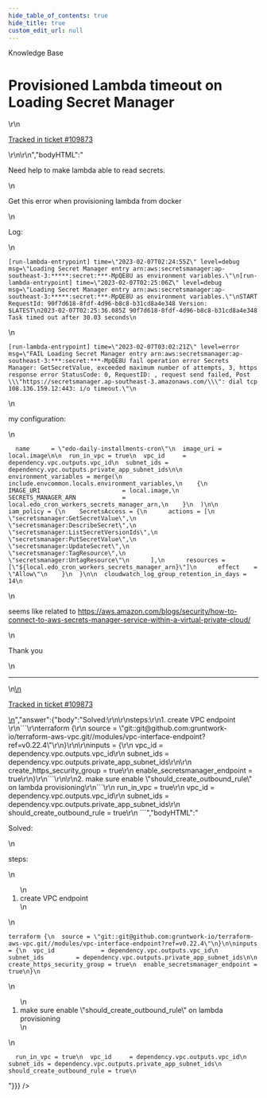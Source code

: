 ```yaml
---
hide_table_of_contents: true
hide_title: true
custom_edit_url: null
---
```



<head>
  <link rel="canonical" href="https://github.com/gruntwork-io/knowledge-base/discussions/659" />
</head>

<CenterLayout>
<span className="searchCategory">Knowledge Base</span>
<h1>Provisioned Lambda timeout on Loading Secret Manager</h1>
<GitHub discussion={{"id":"D_kwDOF8slf84ASbLX","number":659,"author":{"login":"andi-pangeran"},"title":"Provisioned Lambda timeout on Loading Secret Manager","body":"\r\nNeed help to make lambda able to read secrets.\r\n\r\nGet this error when provisioning lambda from docker \r\n\r\nLog:\r\n```\r\n[run-lambda-entrypoint] time=\"2023-02-07T02:24:55Z\" level=debug msg=\"Loading Secret Manager entry arn:aws:secretsmanager:ap-southeast-3:*****:secret:***-MpQE8U as environment variables.\"\r\n[run-lambda-entrypoint] time=\"2023-02-07T02:25:06Z\" level=debug msg=\"Loading Secret Manager entry arn:aws:secretsmanager:ap-southeast-3:*****:secret:***-MpQE8U as environment variables.\"\r\nSTART RequestId: 90f7d618-8fdf-4d96-b8c8-b31cd8a4e348 Version: $LATEST\r\n2023-02-07T02:25:36.085Z 90f7d618-8fdf-4d96-b8c8-b31cd8a4e348 Task timed out after 30.03 seconds\r\n```\r\n\r\n```\r\n[run-lambda-entrypoint] time=\"2023-02-07T03:02:21Z\" level=error msg=\"FAIL Loading Secret Manager entry arn:aws:secretsmanager:ap-southeast-3:***:secret:***-MpQE8U fail operation error Secrets Manager: GetSecretValue, exceeded maximum number of attempts, 3, https response error StatusCode: 0, RequestID: , request send failed, Post \\\"https://secretsmanager.ap-southeast-3.amazonaws.com/\\\": dial tcp 108.136.159.12:443: i/o timeout.\"\r\n```\r\n\r\nmy configuration: \r\n```\r\n  name      = \"edo-daily-installments-cron\"\r\n  image_uri = local.image\r\n\r\n  run_in_vpc = true\r\n  vpc_id     = dependency.vpc.outputs.vpc_id\r\n  subnet_ids = dependency.vpc.outputs.private_app_subnet_ids\r\n\r\n  environment_variables = merge(\r\n    include.envcommon.locals.environment_variables,\r\n    {\r\n      IMAGE_URI                       = local.image,\r\n      SECRETS_MANAGER_ARN             = local.edo_cron_workers_secrets_manager_arn,\r\n    }\r\n  )\r\n\r\n  iam_policy = {\r\n    SecretsAccess = {\r\n      actions = [\r\n        \"secretsmanager:GetSecretValue\",\r\n        \"secretsmanager:DescribeSecret\",\r\n        \"secretsmanager:ListSecretVersionIds\",\r\n        \"secretsmanager:PutSecretValue\",\r\n        \"secretsmanager:UpdateSecret\",\r\n        \"secretsmanager:TagResource\",\r\n        \"secretsmanager:UntagResource\"\r\n      ],\r\n      resources = [\"${local.edo_cron_workers_secrets_manager_arn}\"]\r\n      effect    = \"Allow\"\r\n    }\r\n  }\r\n\r\n  cloudwatch_log_group_retention_in_days = 14\r\n  ```\r\n  \r\n  seems like related to https://aws.amazon.com/blogs/security/how-to-connect-to-aws-secrets-manager-service-within-a-virtual-private-cloud/\r\n  \r\n  Thank you\r\n  \r\n\r\n---\r\n\r\n<ins datetime=\"2023-02-07T02:34:19Z\">\r\n  <p><a href=\"https://support.gruntwork.io/hc/requests/109873\">Tracked in ticket #109873</a></p>\r\n</ins>\r\n","bodyHTML":"<p dir=\"auto\">Need help to make lambda able to read secrets.</p>\n<p dir=\"auto\">Get this error when provisioning lambda from docker</p>\n<p dir=\"auto\">Log:</p>\n<div class=\"snippet-clipboard-content notranslate position-relative overflow-auto\" data-snippet-clipboard-copy-content=\"[run-lambda-entrypoint] time=&quot;2023-02-07T02:24:55Z&quot; level=debug msg=&quot;Loading Secret Manager entry arn:aws:secretsmanager:ap-southeast-3:*****:secret:***-MpQE8U as environment variables.&quot;\n[run-lambda-entrypoint] time=&quot;2023-02-07T02:25:06Z&quot; level=debug msg=&quot;Loading Secret Manager entry arn:aws:secretsmanager:ap-southeast-3:*****:secret:***-MpQE8U as environment variables.&quot;\nSTART RequestId: 90f7d618-8fdf-4d96-b8c8-b31cd8a4e348 Version: $LATEST\n2023-02-07T02:25:36.085Z 90f7d618-8fdf-4d96-b8c8-b31cd8a4e348 Task timed out after 30.03 seconds\"><pre class=\"notranslate\"><code class=\"notranslate\">[run-lambda-entrypoint] time=\"2023-02-07T02:24:55Z\" level=debug msg=\"Loading Secret Manager entry arn:aws:secretsmanager:ap-southeast-3:*****:secret:***-MpQE8U as environment variables.\"\n[run-lambda-entrypoint] time=\"2023-02-07T02:25:06Z\" level=debug msg=\"Loading Secret Manager entry arn:aws:secretsmanager:ap-southeast-3:*****:secret:***-MpQE8U as environment variables.\"\nSTART RequestId: 90f7d618-8fdf-4d96-b8c8-b31cd8a4e348 Version: $LATEST\n2023-02-07T02:25:36.085Z 90f7d618-8fdf-4d96-b8c8-b31cd8a4e348 Task timed out after 30.03 seconds\n</code></pre></div>\n<div class=\"snippet-clipboard-content notranslate position-relative overflow-auto\" data-snippet-clipboard-copy-content=\"[run-lambda-entrypoint] time=&quot;2023-02-07T03:02:21Z&quot; level=error msg=&quot;FAIL Loading Secret Manager entry arn:aws:secretsmanager:ap-southeast-3:***:secret:***-MpQE8U fail operation error Secrets Manager: GetSecretValue, exceeded maximum number of attempts, 3, https response error StatusCode: 0, RequestID: , request send failed, Post \\&quot;https://secretsmanager.ap-southeast-3.amazonaws.com/\\&quot;: dial tcp 108.136.159.12:443: i/o timeout.&quot;\"><pre class=\"notranslate\"><code class=\"notranslate\">[run-lambda-entrypoint] time=\"2023-02-07T03:02:21Z\" level=error msg=\"FAIL Loading Secret Manager entry arn:aws:secretsmanager:ap-southeast-3:***:secret:***-MpQE8U fail operation error Secrets Manager: GetSecretValue, exceeded maximum number of attempts, 3, https response error StatusCode: 0, RequestID: , request send failed, Post \\\"https://secretsmanager.ap-southeast-3.amazonaws.com/\\\": dial tcp 108.136.159.12:443: i/o timeout.\"\n</code></pre></div>\n<p dir=\"auto\">my configuration:</p>\n<div class=\"snippet-clipboard-content notranslate position-relative overflow-auto\" data-snippet-clipboard-copy-content=\"  name      = &quot;edo-daily-installments-cron&quot;\n  image_uri = local.image\n\n  run_in_vpc = true\n  vpc_id     = dependency.vpc.outputs.vpc_id\n  subnet_ids = dependency.vpc.outputs.private_app_subnet_ids\n\n  environment_variables = merge(\n    include.envcommon.locals.environment_variables,\n    {\n      IMAGE_URI                       = local.image,\n      SECRETS_MANAGER_ARN             = local.edo_cron_workers_secrets_manager_arn,\n    }\n  )\n\n  iam_policy = {\n    SecretsAccess = {\n      actions = [\n        &quot;secretsmanager:GetSecretValue&quot;,\n        &quot;secretsmanager:DescribeSecret&quot;,\n        &quot;secretsmanager:ListSecretVersionIds&quot;,\n        &quot;secretsmanager:PutSecretValue&quot;,\n        &quot;secretsmanager:UpdateSecret&quot;,\n        &quot;secretsmanager:TagResource&quot;,\n        &quot;secretsmanager:UntagResource&quot;\n      ],\n      resources = [&quot;${local.edo_cron_workers_secrets_manager_arn}&quot;]\n      effect    = &quot;Allow&quot;\n    }\n  }\n\n  cloudwatch_log_group_retention_in_days = 14\"><pre class=\"notranslate\"><code class=\"notranslate\">  name      = \"edo-daily-installments-cron\"\n  image_uri = local.image\n\n  run_in_vpc = true\n  vpc_id     = dependency.vpc.outputs.vpc_id\n  subnet_ids = dependency.vpc.outputs.private_app_subnet_ids\n\n  environment_variables = merge(\n    include.envcommon.locals.environment_variables,\n    {\n      IMAGE_URI                       = local.image,\n      SECRETS_MANAGER_ARN             = local.edo_cron_workers_secrets_manager_arn,\n    }\n  )\n\n  iam_policy = {\n    SecretsAccess = {\n      actions = [\n        \"secretsmanager:GetSecretValue\",\n        \"secretsmanager:DescribeSecret\",\n        \"secretsmanager:ListSecretVersionIds\",\n        \"secretsmanager:PutSecretValue\",\n        \"secretsmanager:UpdateSecret\",\n        \"secretsmanager:TagResource\",\n        \"secretsmanager:UntagResource\"\n      ],\n      resources = [\"${local.edo_cron_workers_secrets_manager_arn}\"]\n      effect    = \"Allow\"\n    }\n  }\n\n  cloudwatch_log_group_retention_in_days = 14\n</code></pre></div>\n<p dir=\"auto\">seems like related to <a href=\"https://aws.amazon.com/blogs/security/how-to-connect-to-aws-secrets-manager-service-within-a-virtual-private-cloud/\" rel=\"nofollow\">https://aws.amazon.com/blogs/security/how-to-connect-to-aws-secrets-manager-service-within-a-virtual-private-cloud/</a></p>\n<p dir=\"auto\">Thank you</p>\n<hr>\n<ins datetime=\"2023-02-07T02:34:19Z\">\n  <p dir=\"auto\"><a href=\"https://support.gruntwork.io/hc/requests/109873\" rel=\"nofollow\">Tracked in ticket #109873</a></p>\n</ins>","answer":{"body":"Solved:\r\n\r\nsteps:\r\n1. create VPC endpoint \r\n```\r\nterraform {\r\n  source = \"git::git@github.com:gruntwork-io/terraform-aws-vpc.git//modules/vpc-interface-endpoint?ref=v0.22.4\"\r\n}\r\n\r\ninputs = {\r\n  vpc_id             = dependency.vpc.outputs.vpc_id\r\n  subnet_ids         = dependency.vpc.outputs.private_app_subnet_ids\r\n\r\n  create_https_security_group = true\r\n  enable_secretsmanager_endpoint = true\r\n}\r\n```\r\n\r\n2. make sure enable \"should_create_outbound_rule\" on lambda provisioning\r\n```\r\n  run_in_vpc = true\r\n  vpc_id     = dependency.vpc.outputs.vpc_id\r\n  subnet_ids = dependency.vpc.outputs.private_app_subnet_ids\r\n  should_create_outbound_rule = true\r\n ```","bodyHTML":"<p dir=\"auto\">Solved:</p>\n<p dir=\"auto\">steps:</p>\n<ol dir=\"auto\">\n<li>create VPC endpoint</li>\n</ol>\n<div class=\"snippet-clipboard-content notranslate position-relative overflow-auto\" data-snippet-clipboard-copy-content=\"terraform {\n  source = &quot;git::git@github.com:gruntwork-io/terraform-aws-vpc.git//modules/vpc-interface-endpoint?ref=v0.22.4&quot;\n}\n\ninputs = {\n  vpc_id             = dependency.vpc.outputs.vpc_id\n  subnet_ids         = dependency.vpc.outputs.private_app_subnet_ids\n\n  create_https_security_group = true\n  enable_secretsmanager_endpoint = true\n}\"><pre class=\"notranslate\"><code class=\"notranslate\">terraform {\n  source = \"git::git@github.com:gruntwork-io/terraform-aws-vpc.git//modules/vpc-interface-endpoint?ref=v0.22.4\"\n}\n\ninputs = {\n  vpc_id             = dependency.vpc.outputs.vpc_id\n  subnet_ids         = dependency.vpc.outputs.private_app_subnet_ids\n\n  create_https_security_group = true\n  enable_secretsmanager_endpoint = true\n}\n</code></pre></div>\n<ol start=\"2\" dir=\"auto\">\n<li>make sure enable \"should_create_outbound_rule\" on lambda provisioning</li>\n</ol>\n<div class=\"snippet-clipboard-content notranslate position-relative overflow-auto\" data-snippet-clipboard-copy-content=\"  run_in_vpc = true\n  vpc_id     = dependency.vpc.outputs.vpc_id\n  subnet_ids = dependency.vpc.outputs.private_app_subnet_ids\n  should_create_outbound_rule = true\"><pre class=\"notranslate\"><code class=\"notranslate\">  run_in_vpc = true\n  vpc_id     = dependency.vpc.outputs.vpc_id\n  subnet_ids = dependency.vpc.outputs.private_app_subnet_ids\n  should_create_outbound_rule = true\n</code></pre></div>"}}} />

</CenterLayout>
  

<!-- ##DOCS-SOURCER-START
{
  "sourcePlugin": "github-discussions",
  "hash": "8520bf92c784dd592c2fbb38acc84cd3"
}
##DOCS-SOURCER-END -->
